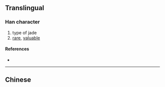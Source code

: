 {{also|瑋}}
{{character info}}
==Translingual==

===Han character===
{{Han char|rn=96|rad=玉|as=04|sn=8|four=|canj=MGQS|ids=⿰𤣩韦}}

# type of jade
# [[rare]], [[valuable]]

====References====
* {{Han ref|kx=0728.211|hdz=21103.050|uh=73AE|ud=29614}}

----

==Chinese==
{{zh-see|瑋}}